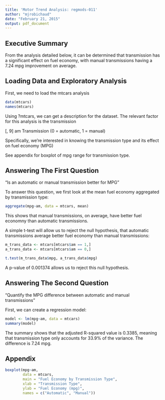 ```yaml
---
title: 'Motor Trend Analysis: regmods-011'
author: "mjrobichaud"
date: "February 21, 2015"
output: pdf_document
---
```


## Executive Summary
From the analysis detailed below, it can be determined that transmission has a significant effect on fuel economy, with manual transmissions having a 7.24 mpg improvement on average.

## Loading Data and Exploratory Analysis

First, we need to load the mtcars analysis
```r
data(mtcars)
names(mtcars)
```

Using ?mtcars, we can get a description for the dataset. The relevant factor for this analysis is the transmission

[, 9]  am	Transmission (0 = automatic, 1 = manual)

Specifically, we're interested in knowing the transmission type and its effect on fuel economy (MPG)

See appendix for boxplot of mpg range for transmission type.

## Answering The First Question
“Is an automatic or manual transmission better for MPG”

To answer this question, we first look at the mean fuel economy aggregated by transmission type:
```r
aggregate(mpg~am, data = mtcars, mean)
```

This shows that manual transmissions, on average, have better fuel economny than automatic transmissions.

A simple t-test will allow us to reject the null hypothesis, that automatic transmissions average better fuel economy than manual transmissions:
```r
m_trans_data <- mtcars[mtcars$am == 1,]
a_trans_data <- mtcars[mtcars$am == 0,]

t.test(m_trans_data$mpg, a_trans_data$mpg)
```
A p-value of 0.001374 allows us to reject this null hypothesis.

## Answering The Second Question
"Quantify the MPG difference between automatic and manual transmissions"

First, we can create a regression model:
```r
model <- lm(mpg~am, data = mtcars)
summary(model)
```
The summary shows that the adjusted R-squared value is 0.3385, meaning that transmission type only accounts for 33.9% of the variance. The difference is 7.24 mpg.

\pagebreak

## Appendix
```r
boxplot(mpg~am,
        data = mtcars,
        main = "Fuel Economy by Transmission Type",
        xlab = "Transmission Type",
        ylab = "Fuel Economy (mpg)",
        names = c("Automatic", "Manual"))
```

